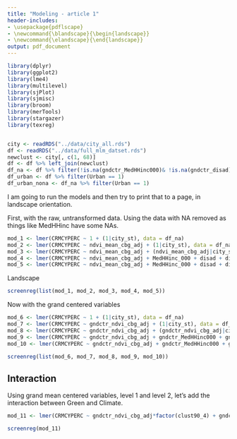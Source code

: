 ```yaml
---
title: "Modeling - article 1"
header-includes:
- \usepackage{pdflscape}
- \newcommand{\blandscape}{\begin{landscape}}
- \newcommand{\elandscape}{\end{landscape}}
output: pdf_document
---
```

```r
library(dplyr)
library(ggplot2)
library(lme4)
library(multilevel)
library(sjPlot)
library(sjmisc)
library(broom)
library(merTools)
library(stargazer)
library(texreg)


city <- readRDS("../data/city_all.rds")
df <- readRDS("../data/full_mlm_datset.rds")
newclust <- city[, c(1, 68)]
df <- df %>% left_join(newclust)
df_na <- df %>% filter(!is.na(gndctr_MedHHinc000)& !is.na(gndctr_disad))
df_urban <- df %>% filter(Urban == 1)
df_urban_nona <- df_na %>% filter(Urban == 1)


```
I am going to run the models and then try to print that to a page, in landscape orientation.

First, with the raw, untransformed data. Using the data with NA removed as things like MedHHinc have some NAs.

```r
mod_1 <- lmer(CRMCYPERC ~ 1 + (1|city_st), data = df_na)
mod_2 <- lmer(CRMCYPERC ~ ndvi_mean_cbg_adj + (1|city_st), data = df_na)
mod_3 <- lmer(CRMCYPERC ~ ndvi_mean_cbg_adj + (ndvi_mean_cbg_adj|city_st), data = df_na)
mod_4 <- lmer(CRMCYPERC ~ ndvi_mean_cbg_adj + MedHHinc_000 + disad + divindex + PcU18_whole + log_popden_cbg + (ndvi_mean_cbg_adj|city_st), data = df_na)
mod_5 <- lmer(CRMCYPERC ~ ndvi_mean_cbg_adj + MedHHinc_000 + disad + divindex + PcU18_whole + log_popden_cbg + PerCapitaOfficers1000 + PCgdp15 + factor(clust90_4) + rate_violentcrime + (ndvi_mean_cbg_adj|city_st), data = df_na)
```

\newpage
\blandscape
Landscape
```r
screenreg(list(mod_1, mod_2, mod_3, mod_4, mod_5))
```
\elandscape

\newpage
Now with the grand centered variables

```r
mod_6 <- lmer(CRMCYPERC ~ 1 + (1|city_st), data = df_na)
mod_7 <- lmer(CRMCYPERC ~ gndctr_ndvi_cbg_adj + (1|city_st), data = df_na)
mod_8 <- lmer(CRMCYPERC ~ gndctr_ndvi_cbg_adj + (gndctr_ndvi_cbg_adj|city_st), data = df_na)
mod_9 <- lmer(CRMCYPERC ~ gndctr_ndvi_cbg_adj + gndctr_MedHHinc000 + gndctr_disad + gndctr_diver + gndctr_U18 + gndctr_logpopden + (gndctr_ndvi_cbg_adj|city_st), data = df_na)
mod_10 <- lmer(CRMCYPERC ~ gndctr_ndvi_cbg_adj + gndctr_MedHHinc000 + gndctr_disad + gndctr_diver + gndctr_U18 + gndctr_logpopden + gndctr_Police + PCgdp15 + factor(clust90_4) + gndctr_rt_violent + (gndctr_ndvi_cbg_adj|city_st), data = df_na)
```

\newpage
\blandscape

```r
screenreg(list(mod_6, mod_7, mod_8, mod_9, mod_10))
```
\elandscape

\newpage

## Interaction

Using grand mean centered variables, level 1 and level 2, let's add the interaction between Green and Climate.

```r

mod_11 <- lmer(CRMCYPERC ~ gndctr_ndvi_cbg_adj*factor(clust90_4) + gndctr_MedHHinc000 + gndctr_disad + gndctr_diver + gndctr_U18 + gndctr_logpopden + gndctr_Police + PCgdp15 + gndctr_rt_violent + (gndctr_ndvi_cbg_adj|city_st), data = df_na)

screenreg(mod_11)
```

